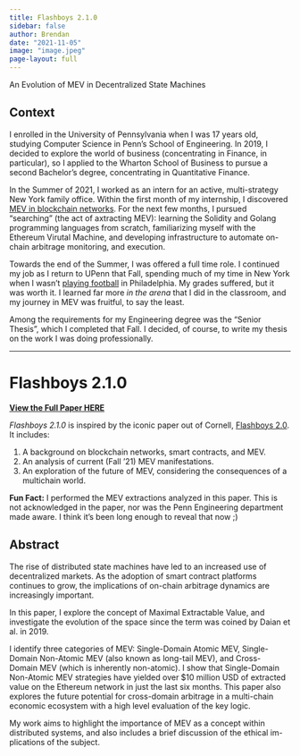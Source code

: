 ```yaml
---
title: Flashboys 2.1.0
sidebar: false
author: Brendan
date: "2021-11-05"
image: "image.jpeg"
page-layout: full
---
```


An Evolution of MEV in Decentralized State Machines

## Context

I enrolled in the University of Pennsylvania when I was 17 years old, studying Computer Science in Penn's School of Engineering. In 2019, I decided to explore the world of business (concentrating in Finance, in particular), so I applied to the Wharton School of Business to pursue a second Bachelor's degree, concentrating in Quantitative Finance.

In the Summer of 2021, I worked as an intern for an active, multi-strategy New York family office. Within the first month of my internship, I discovered [MEV in blockchain networks](../../../library/natural-sciences/crypto/blockchain/mev/index.qmd). For the next few months, I pursued "searching" (the act of axtracting MEV): learning the Solidity and Golang programming languages from scratch, familiarizing myself with the Ethereum Virutal Machine, and developing infrastructure to automate on-chain arbitrage monitoring, and execution.

Towards the end of the Summer, I was offered a full time role. I continued my job as I return to UPenn that Fall, spending much of my time in New York when I wasn't [playing football](https://twitter.com/pennsprintfb/status/1446626130098671617?s=42&t=oqC5_9pcT5b99vHFKjiF2g) in Philadelphia. My grades suffered, but it was worth it. I learned far more *in the arena* that I did in the classroom, and my journey in MEV was fruitful, to say the least.

Among the requirements for my Engineering degree was the "Senior Thesis", which I completed that Fall. I decided, of course, to write my thesis on the work I was doing professionally.

___

# Flashboys 2.1.0

[**View the Full Paper HERE**](flashboys-2.1.0.pdf)

*Flashboys 2.1.0* is inspired by the iconic paper out of Cornell, [Flashboys 2.0](https://arxiv.org/abs/1904.05234). It includes:

1. A background on blockchain networks, smart contracts, and MEV.
2. An analysis of current (Fall '21) MEV manifestations.
3. An exploration of the future of MEV, considering the consequences of a multichain world.

**Fun Fact:** I performed the MEV extractions analyzed in this paper. This is not acknowledged in the paper, nor was the Penn Engineering department made aware. I think it's been long enough to reveal that now ;)



## Abstract

The rise of distributed state machines have led to an increased use of decentralized markets. As the adoption of smart contract platforms continues to grow, the implications of on-chain arbitrage dynamics are increasingly important.

In this paper, I explore the concept of Maximal Extractable Value, and investigate the evolution of the space since the term was coined by Daian et al. in 2019.

I identify three categories of MEV: Single-Domain Atomic MEV, Single- Domain Non-Atomic MEV (also known as long-tail MEV), and Cross- Domain MEV (which is inherently non-atomic). I show that Single-Domain Non-Atomic MEV strategies have yielded over $10 million USD of extracted value on the Ethereum network in just the last six months. This paper also explores the future potential for cross-domain arbitrage in a multi-chain economic ecosystem with a high level evaluation of the key logic.

My work aims to highlight the importance of MEV as a concept within distributed systems, and also includes a brief discussion of the ethical im- plications of the subject.